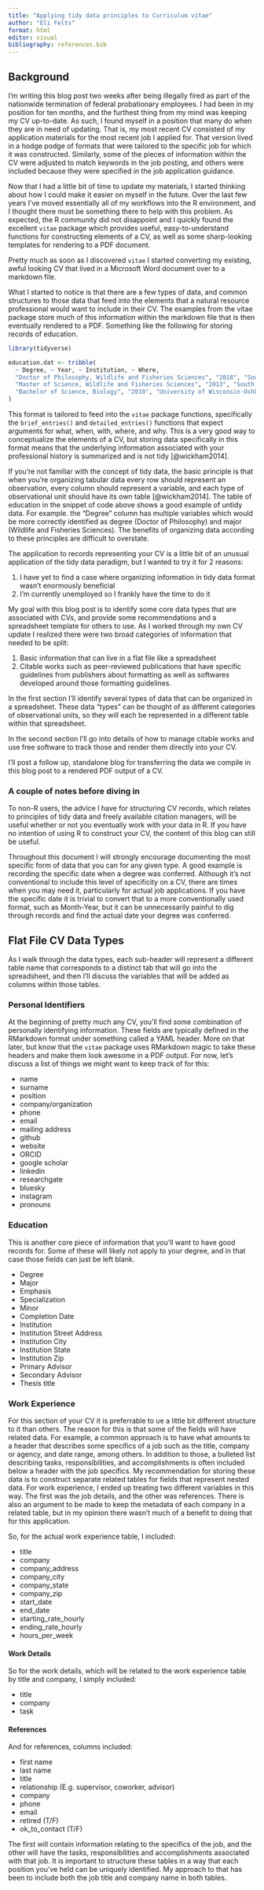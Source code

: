 ```yaml
---
title: "Applying tidy data principles to Curriculum vitae"
author: "Eli Felts"
format: html
editor: visual
bibliography: references.bib
---
```


## Background

I'm writing this blog post two weeks after being illegally fired as part of the nationwide termination of federal probationary employees. I had been in my position for ten months, and the furthest thing from my mind was keeping my CV up-to-date. As such, I found myself in a position that many do when they are in need of updating. That is, my most recent CV consisted of my application materials for the most recent job I applied for. That version lived in a hodge podge of formats that were tailored to the specific job for which it was constructed. Similarly, some of the pieces of information within the CV were adjusted to match keywords in the job posting, and others were included because they were specified in the job application guidance.

Now that I had a little bit of time to update my materials, I started thinking about how I could make it easier on myself in the future. Over the last few years I've moved essentially all of my workflows into the R environment, and I thought there must be something there to help with this problem. As expected, the R community did not disappoint and I quickly found the excellent `vitae` package which provides useful, easy-to-understand functions for constructing elements of a CV, as well as some sharp-looking templates for rendering to a PDF document.

Pretty much as soon as I discovered `vitae` I started converting my existing, awful looking CV that lived in a Microsoft Word document over to a markdown file.

What I started to notice is that there are a few types of data, and common structures to those data that feed into the elements that a natural resource professional would want to include in their CV. The examples from the vitae package store much of this information within the markdown file that is then eventually rendered to a PDF. Something like the following for storing records of education.

```r

library(tidyverse)

education.dat <- tribble(
  ~ Degree, ~ Year, ~ Institution, ~ Where,
  "Doctor of Philosophy, Wildlife and Fisheries Sciences", "2018", "South Dakota State University", "Brookings, SD",
  "Master of Science, Wildlife and Fisheries Sciences", "2013", "South Dakota State University", "Brookings, SD",
  "Bachelor of Science, Biology", "2010", "University of Wisconsin-Oshkosh", "Oshkosh, WI"
) 

```

This format is tailored to feed into the `vitae` package functions, specifically the `brief_entries()` and `detailed_entries()` functions that expect arguments for what, when, with, where, and why. This is a very good way to conceptualize the elements of a CV, but storing data specifically in this format means that the underlying information associated with your professional history is summarized and is not tidy [@wickham2014].

If you're not familiar with the concept of tidy data, the basic principle is that when you're organizing tabular data every row should represent an observation, every column should represent a variable, and each type of observational unit should have its own table [@wickham2014]. The table of education in the snippet of code above shows a good example of untidy data. For example. the "Degree" column has multiple variables which would be more correctly identified as degree (Doctor of Philosophy) and major (Wildlife and Fisheries Sciences). The benefits of organizing data according to these principles are difficult to overstate.

The application to records representing your CV is a little bit of an unusual application of the tidy data paradigm, but I wanted to try it for 2 reasons:

1.  I have yet to find a case where organizing information in tidy data format wasn't enormously beneficial
2.  I'm currently unemployed so I frankly have the time to do it

My goal with this blog post is to identify some core data types that are associated with CVs, and provide some recommendations and a spreadsheet template for others to use. As I worked through my own CV update I realized there were two broad categories of information that needed to be split:

1.  Basic information that can live in a flat file like a spreadsheet
2.  Citable works such as peer-reviewed publications that have specific guidelines from publishers about formatting as well as softwares developed around those formatting guidelines.

In the first section I'll identify several types of data that can be organized in a spreadsheet. These data "types" can be thought of as different categories of observational units, so they will each be represented in a different table within that spreadsheet.

In the second section I'll go into details of how to manage citable works and use free software to track those and render them directly into your CV.

I'll post a follow up, standalone blog for transferring the data we compile in this blog post to a rendered PDF output of a CV.

### A couple of notes before diving in

To non-R users, the advice I have for structuring CV records, which relates to principles of tidy data and freely available citation managers, will be useful whether or not you eventually work with your data in R. If you have no intention of using R to construct your CV, the content of this blog can still be useful.

Throughout this document I will strongly encourage documenting the most specific form of data that you can for any given type. A good example is recording the specific date when a degree was conferred. Although it's not conventional to include this level of specificity on a CV, there are times when you may need it, particularly for actual job applications. If you have the specific date it is trivial to convert that to a more conventionally used format, such as Month-Year, but it can be unnecessarily painful to dig through records and find the actual date your degree was conferred.

## Flat File CV Data Types

As I walk through the data types, each sub-header will represent a different table name that corresponds to a distinct tab that will go into the spreadsheet, and then I'll discuss the variables that will be added as columns within those tables.

### Personal Identifiers

At the beginning of pretty much any CV, you'll find some combination of personally identifying information. These fields are typically defined in the RMarkdown format under something called a YAML header. More on that later, but know that the `vitae` package uses RMarkdown magic to take these headers and make them look awesome in a PDF output. For now, let's discuss a list of things we might want to keep track of for this:

-   name
-   surname
-   position
-   company/organization
-   phone
-   email
-   mailing address
-   github
-   website
-   ORCID
-   google scholar
-   linkedin
-   researchgate
-   bluesky
-   instagram
-   pronouns

### Education

This is another core piece of information that you'll want to have good records for. Some of these will likely not apply to your degree, and in that case those fields can just be left blank.

-   Degree
-   Major
-   Emphasis
-   Specialization
-   Minor
-   Completion Date
-   Institution
-   Institution Street Address
-   Institution City
-   Institution State
-   Institution Zip
-   Primary Advisor
-   Secondary Advisor
-   Thesis title

### Work Experience

For this section of your CV it is preferrable to ue a little bit different structure to it than others. The reason for this is that some of the fields will have related data. For example, a common approach is to have what amounts to a header that describes some specifics of a job such as the title, company or agency, and date range, among others. In addition to those, a bulleted list describing tasks, responsibilities, and accomplishments is often included below a header with the job specifics. My recommendation for storing these data is to construct separate related tables for fields that represent nested data. For work experience, I ended up treating two different variables in this way. The first was the job details, and the other was references. There is also an argument to be made to keep the metadata of each company in a related table, but in my opinion there wasn't much of a benefit to doing that for this application.

So, for the actual work experience table, I included:

-   title
-   company
-   company_address
-   company_city
-   company_state
-   company_zip
-   start_date
-   end_date
-   starting_rate_hourly
-   ending_rate_hourly
-   hours_per_week

#### Work Details

So for the work details, which will be related to the work experience table by title and company, I simply included:

-   title
-   company
-   task

#### References

And for references, columns included:

-   first name
-   last name
-   title
-   relationship (E.g. supervisor, coworker, advisor)
-   company
-   phone
-   email
-   retired (T/F)
-   ok_to_contact (T/F)

The first will contain information relating to the specifics of the job, and the other will have the tasks, responsibilities and accomplishments associated with that job. It is important to structure these tables in a way that each position you've held can be uniquely identified. My approach to that has been to include both the job title and company name in both tables.

